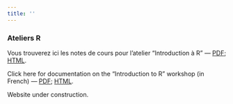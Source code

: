 ```yaml
---
title: ''
---
```


### Ateliers R

Vous trouverez ici les notes de cours pour l'atelier "Introduction à R" --- [PDF](documentation/ateliers-r.pdf); [HTML](documentation/ateliers-r.html).

Click here for documentation on the "Introduction to R" workshop (in French) --- [PDF](documentation/ateliers-r.pdf); [HTML](documentation/ateliers-r.html).

Website under construction.


      